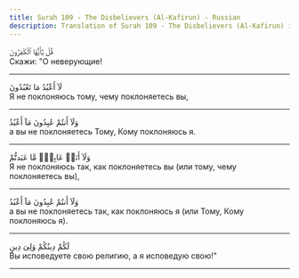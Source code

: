 ```yaml
---
title: Surah 109 - The Disbelievers (Al-Kafirun) - Russian
description: Translation of Surah 109 - The Disbelievers (Al-Kafirun) in Russian
---
```





<Aside type="quran" title="1">
قُلْ يَٰٓأَيُّهَا ٱلْكَٰفِرُونَ
</Aside>

<Aside type="reference" title="1">
Скажи: "О неверующие!
</Aside>

---

<Aside type="quran" title="2">
لَآ أَعْبُدُ مَا تَعْبُدُونَ
</Aside>

<Aside type="reference" title="2">
Я не поклоняюсь тому, чему поклоняетесь вы,
</Aside>

---

<Aside type="quran" title="3">
وَلَآ أَنتُمْ عَٰبِدُونَ مَآ أَعْبُدُ
</Aside>

<Aside type="reference" title="3">
а вы не поклоняетесь Тому, Кому поклоняюсь я.
</Aside>

---

<Aside type="quran" title="4">
وَلَآ أَنَا۠ عَابِدٌۭ مَّا عَبَدتُّمْ
</Aside>

<Aside type="reference" title="4">
Я не поклоняюсь так, как поклоняетесь вы (или тому, чему поклоняетесь вы),
</Aside>

---

<Aside type="quran" title="5">
وَلَآ أَنتُمْ عَٰبِدُونَ مَآ أَعْبُدُ
</Aside>

<Aside type="reference" title="5">
а вы не поклоняетесь так, как поклоняюсь я (или Тому, Кому поклоняюсь я).
</Aside>

---

<Aside type="quran" title="6">
لَكُمْ دِينُكُمْ وَلِىَ دِينِ
</Aside>

<Aside type="reference" title="6">
Вы исповедуете свою религию, а я исповедую свою!"
</Aside>

---
